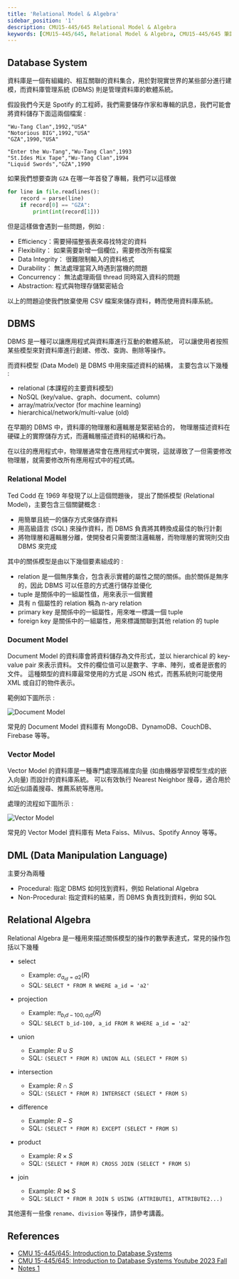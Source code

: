 ```yaml
---
title: 'Relational Model & Algebra'
sidebar_position: '1'
description: CMU15-445/645 Relational Model & Algebra
keywords: [CMU15-445/645, Relational Model & Algebra, CMU15-445/645 筆記]
---
```


<head>
  <title>CMU 15-445/645 Relational Model & Algebra</title>
</head>

## Database System

資料庫是一個有組織的、相互關聯的資料集合，用於對現實世界的某些部分進行建模，而資料庫管理系統 (DBMS) 則是管理資料庫的軟體系統。

假設我們今天是 Spotify 的工程師，我們需要儲存作家和專輯的訊息，我們可能會將資料儲存下面這兩個檔案 :

```csv title="artists.csv"
"Wu-Tang Clan",1992,"USA"
"Notorious BIG",1992,"USA"
"GZA",1990,"USA"
```

```csv title="albums.csv"
"Enter the Wu-Tang","Wu-Tang Clan",1993
"St.Ides Mix Tape","Wu-Tang Clan",1994
"Liquid Swords","GZA",1990
```

如果我們想要查詢 `GZA` 在哪一年首發了專輯，我們可以這樣做

```python
for line in file.readlines():
    record = parse(line)
    if record[0] == "GZA":
        print(int(record[1]))
```

但是這樣做會遇到一些問題，例如 :

- Efficiency：需要掃描整張表來尋找特定的資料
- Flexibility： 如果需要新增一個欄位，需要修改所有檔案
- Data Integrity： 很難限制輸入的資料格式
- Durability： 無法處理當寫入時遇到當機的問題
- Concurrency： 無法處理兩個 thread 同時寫入資料的問題
- Abstraction: 程式與物理存儲緊密結合

以上的問題迫使我們放棄使用 CSV 檔案來儲存資料，轉而使用資料庫系統。

## DBMS

DBMS 是一種可以讓應用程式與資料庫進行互動的軟體系統，
可以讓使用者按照某些模型來對資料庫進行創建、修改、查詢、刪除等操作。

而資料模型 (Data Model) 是 DBMS 中用來描述資料的結構，
主要包含以下幾種 :

- relational (本課程的主要資料模型)
- NoSQL (key/value、graph、document、column)
- array/matrix/vector (for machine learning)
- hierarchical/network/multi-value (old)

在早期的 DBMS 中，資料庫的物理層和邏輯層是緊密結合的，
物理層描述資料在硬碟上的實際儲存方式，而邏輯層描述資料的結構和行為。

在以往的應用程式中，物理層通常會在應用程式中實現，這就導致了一但需要修改物理層，就需要修改所有應用程式中的程式碼。

### Relational Model

Ted Codd 在 1969 年發現了以上這個問題後，
提出了關係模型 (Relational Model)，主要包含三個關鍵概念 :

- 用簡單且統一的儲存方式來儲存資料
- 用高級語言 (SQL) 來操作資料，而 DBMS 負責將其轉換成最佳的執行計劃
- 將物理層和邏輯層分離，使開發者只需要關注邏輯層，而物理層的實現則交由 DBMS 來完成

其中的關係模型是由以下幾個要素組成的 :

- relation 是一個無序集合，包含表示實體的屬性之間的關係。由於關係是無序的，因此 DBMS 可以任意的方式進行儲存並優化
- tuple 是關係中的一組屬性值，用來表示一個實體
- 具有 n 個屬性的 relation 稱為 n-ary relation
- primary key 是關係中的一組屬性，用來唯一標識一個 tuple
- foreign key 是關係中的一組屬性，用來標識關聯到其他 relation 的 tuple

### Document Model

Document Model 的資料庫會將資料儲存為文件形式，並以 hierarchical 的 key-value pair 來表示資料。
文件的欄位值可以是數字、字串、陣列，或者是嵌套的文件。
這種類型的資料庫最常使用的方式是 JSON 格式，而舊系統則可能使用 XML 或自訂的物件表示。

範例如下圖所示 :

![Document Model](/img/cmu15-445/c01/image-1.png)

常見的 Document Model 資料庫有 MongoDB、DynamoDB、CouchDB、Firebase 等等。

### Vector Model

Vector Model 的資料庫是一種專門處理高維度向量 (如由機器學習模型生成的嵌入向量) 而設計的資料庫系統。
可以有效執行 Nearest Neighbor 搜尋，適合用於如近似語義搜尋、推薦系統等應用。

處理的流程如下圖所示 :

![Vector Model](/img/cmu15-445/c01/image-2.png)

常見的 Vector Model 資料庫有 Meta Faiss、Milvus、Spotify Annoy 等等。

## DML (Data Manipulation Language)

主要分為兩種

- Procedural: 指定 DBMS 如何找到資料，例如 Relational Algebra
- Non-Procedural: 指定資料的結果，而 DBMS 負責找到資料，例如 SQL

## Relational Algebra

Relational Algebra 是一種用來描述關係模型的操作的數學表達式，常見的操作包括以下幾種

- select

  - Example: $\sigma_{a_{id}=a2}(R)$
  - SQL: `SELECT * FROM R WHERE a_id = 'a2'`

- projection

  - Example: $\pi_{b_id-100, a_id}(R)$
  - SQL: `SELECT b_id-100, a_id FROM R WHERE a_id = 'a2'`

- union

  - Example: $R \cup S$
  - SQL: `(SELECT * FROM R) UNION ALL (SELECT * FROM S)`

- intersection

  - Example: $R \cap S$
  - SQL: `(SELECT * FROM R) INTERSECT (SELECT * FROM S)`

- difference

  - Example: $R - S$
  - SQL: `(SELECT * FROM R) EXCEPT (SELECT * FROM S)`

- product

  - Example: $R \times S$
  - SQL: `(SELECT * FROM R) CROSS JOIN (SELECT * FROM S)`

- join

  - Example: $R \bowtie S$
  - SQL: `SELECT * FROM R JOIN S USING (ATTRIBUTE1, ATTRIBUTE2...)`

其他還有一些像 `rename`、`division` 等操作，請參考講義。

## References

- [CMU 15-445/645: Introduction to Database Systems](https://15445.courses.cs.cmu.edu/fall2023/)
- [CMU 15-445/645: Introduction to Database Systems Youtube 2023 Fall](https://www.youtube.com/watch?v=XGMoq-D_mao&list=PLSE8ODhjZXjbj8BMuIrRcacnQh20hmY9g&index=2)
- [Notes 1](https://zhenghe.gitbook.io/open-courses/cmu-15-445-645-database-systems/relational-data-model)
